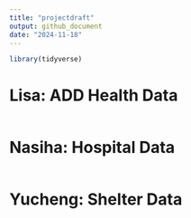 ```yaml
---
title: "projectdraft"
output: github_document
date: "2024-11-18"
---
```


```r
library(tidyverse)
```

# Lisa: ADD Health Data 
```r

```

# Nasiha: Hospital Data 

```r

```

# Yucheng: Shelter Data 

```r

```

